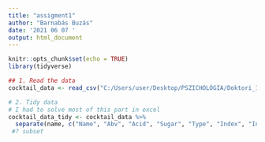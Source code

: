 ```yaml
---
title: "assigment1"
author: "Barnabás Buzás"
date: '2021 06 07 '
output: html_document
---
```


```r
knitr::opts_chunk$set(echo = TRUE)
library(tidyverse)
```
```r
## 1. Read the data
cocktail_data <- read_csv("C:/Users/user/Desktop/PSZICHOLÓGIA/Doktori_1/R/cocktail_data.csv"
```
```r
# 2. Tidy data
# I had to solve most of this part in excel
cocktail_data_tidy <- cocktail_data %>%
  separate(name, c("Name", "Abv", "Acid", "Sugar", "Type", "Index", "Instructions", "Ingredient1", "Ingredient2", "Ingredient3", "Ingredient4", "Ingredient5", "Ingredient6", "Ncotw", sep = ",")) %>%
 #? subset
```

